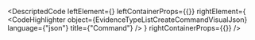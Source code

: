 
<DescriptedCode
  leftElement={<EvidenceTypeListCreateCommandDesc />}
  leftContainerProps={{}}
  rightElement={
    <CodeHighlighter
      object={EvidenceTypeListCreateCommandVisualJson}
      language={"json"}
      title={"Command"}
    />
  }
  rightContainerProps={{}}
/>
